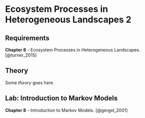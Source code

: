 # Ecosystem Processes in Heterogeneous Landscapes 2 {#week8}

## Requirements

**Chapter 8** - Ecosystem Processes in Heterogeneous Landscapes. [@turner_2015]

## Theory

Some _theory_ goes here.

## Lab: Introduction to Markov Models

**Chapter 8** - Introduction to Markov Models. [@gergel_2001]